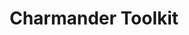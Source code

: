---
title: "Charmander Toolkit"
meta_title: "Charmander Toolkit craft"
description: "Craft de Charmander Toolkit"
rank: "s"
draft: false
name: "Charmander Toolkit"
recipe_img: "https://wiki.pokexgames.com/images/2/21/Charmander_Toolkit.png"
level: 100
craft_time: 7200
result: 1
value_npc: 1
ingredients:
  - name: "Drawing Clipboard"
    quantity: 5
    item_img: "https://wiki.pokexgames.com/images/3/36/Drawing_Clipboard.png"
    value_npc: 1
  - name: "Corrupted Pot Of Lava"
    quantity: 3
    item_img: "https://wiki.pokexgames.com/images/5/5a/Corrupted-Pot-of-Lava.gif"
    value_npc: 1
  - name: "Fire Monkey Hair"
    quantity: 3
    item_img: "https://wiki.pokexgames.com/images/7/7f/Fire_Monkey_Hair.png"
    value_npc: 1
  - name: "Royal Mane"
    quantity: 3
    item_img: "https://wiki.pokexgames.com/images/2/20/Royal_Mane.png"
    value_npc: 1
---